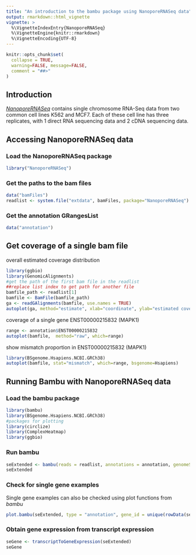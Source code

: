 ```yaml
---
title: "An introduction to the bambu package using NanoporeRNASeq data"
output: rmarkdown::html_vignette
vignette: >
  %\VignetteIndexEntry{NanoporeRNASeq}
  %\VignetteEngine{knitr::rmarkdown}
  %\VignetteEncoding{UTF-8}
---
```




```r
knitr::opts_chunk$set(
  collapse = TRUE,
  warning=FALSE, message=FALSE,
  comment = "##>"
)
```

## Introduction
*[NanoporeRNASeq](https://github.com/GoekeLab/NanoporeRNASeq)* contains single chromosome RNA-Seq data from two common cell lines K562 and MCF7. Each of these cell line has three replicates, with 1 direct RNA sequencing data and 2 cDNA sequencing data. 

## Accessing NanoporeRNASeq data
### Load the NanoporeRNASeq package
```r
library("NanoporeRNASeq")
```

### Get the paths to the bam files
```r
data("bamFiles")
readlist <- system.file("extdata", bamFiles, package="NanoporeRNASeq")
```

### Get the annotation GRangesList
```r
data("annotation")
```

## Get coverage of a single bam file
overall estimated coverage distribution
```r
library(ggbio)
library(GenomicAlignments)
#get the path of the first bam file in the readlist
##replace list index to get path for another file
bamfile_path <- readlist[1]
bamfile <- BamFile(bamfile_path)
ga <- readGAlignments(bamfile, use.names = TRUE)
autoplot(ga, method="estimate", xlab="coordinate", ylab="estimated coverage")
```
coverage of a single gene ENST00000215832 (MAPK1)
```r
range <- annotation$ENST00000215832
autoplot(bamfile,  method="raw", which=range)
```
show mismatch proportion in ENST00000215832 (MAPK1)
```r
library(BSgenome.Hsapiens.NCBI.GRCh38)
autoplot(bamfile, stat="mismatch", which=range, bsgenome=Hsapiens)
```

## Running Bambu with NanoporeRNASeq data
### Load the bambu package
```r
library(bambu)
library(BSgenome.Hsapiens.NCBI.GRCh38)
#packages for plotting
library(circlize)
library(ComplexHeatmap)
library(ggbio)
```

### Run bambu
```r
seExtended <- bambu(reads = readlist, annotations = annotation, genomeSequence = "BSgenome.Hsapiens.NCBI.GRCh38", extendAnnotations = TRUE, verbose = FALSE, ncore = 1)
seExtended
```

### Check for single gene examples
Single gene examples can also be checked using plot functions from *bambu*
```r
plot.bambu(seExtended, type = "annotation", gene_id = unique(rowData(seExtended)$GENEID)[10])
```

### Obtain gene expression from transcript expression
```r
seGene <- transcriptToGeneExpression(seExtended)
seGene
```
